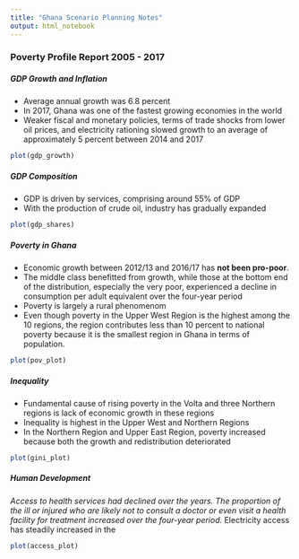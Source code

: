 ```yaml
---
title: "Ghana Scenario Planning Notes"
output: html_notebook
---
```



### Poverty Profile Report 2005 - 2017 

##### GDP Growth and Inflation
* Average annual growth was 6.8 percent  
* In 2017, Ghana was one of the fastest growing economies in the world
* Weaker fiscal and monetary policies, terms of trade shocks from lower oil prices, and electricity rationing slowed growth to an average of approximately 5 percent between 2014 and 2017


```r
plot(gdp_growth)
```

##### GDP Composition
* GDP is driven by services, comprising around 55% of GDP
* With the production of crude oil, industry has gradually expanded

```r
plot(gdp_shares)
```


##### Poverty in Ghana  
* Economic growth between 2012/13 and 2016/17 has __not been pro-poor__.  
* The middle class benefitted from growth, while those at the bottom end of
the distribution, especially the very poor, experienced a decline in consumption per adult
equivalent over the four-year period
* Poverty is largely a rural phenomenom
* Even though poverty in the Upper West Region is the highest among the 10 regions,
the region contributes less than 10 percent to national poverty because it is the
smallest region in Ghana in terms of population.

```r
plot(pov_plot)
```

##### Inequality
* Fundamental cause of rising poverty in the Volta and three Northern regions is lack of
economic growth in these regions
* Inequality is highest in the Upper West and Northern Regions
* In the Northern Region and Upper East Region, poverty increased because both the growth and redistribution deteriorated

```r
plot(gini_plot)
```

##### Human Development
*Access to health services had declined over the years. The
proportion of the ill or injured who are likely not to consult a doctor or even visit a health
facility for treatment increased over the four-year period. 
* Electricity access has steadily increased in the 


```r
plot(access_plot)
```





